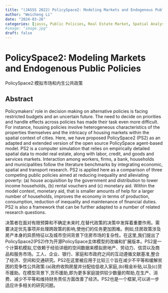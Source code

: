 ```yaml
---
title: "(JASSS 2022) PolicySpace2: Modeling Markets and Endogenous Public Policies"
author: "Weicheng Li"
date: "2024-03-26"
categories: [jasss, Public Policies, Real Estate Market, Spatial Analysis, Metropolitan Regions]
#image: "image.jpg"
draft: false
---
```


# PolicySpace2: Modeling Markets and Endogenous Public Policies

PolicySpace2:模拟市场和内生公共政策

## Abstract
Policymakers' role in decision making on alternative policies is facing restricted budgets and an uncertain future. The need to decide on priorities and handle effects across policies has made their task even more difficult. For instance, housing policies involve heterogeneous characteristics of the properties themselves and the intricacy of housing markets within the spatial context of cities. Here, we have proposed PolicySpace2 (PS2) as an adapted and extended version of the open source PolicySpace agent-based model. PS2 is a computer simulation that relies on empirically detailed spatial data to model real estate, along with labor, credit, and goods and services markets. Interaction among workers, firms, a bank, households and municipalities follow the literature benchmarks by integrating economic, spatial and transport research. PS2 is applied here as a comparison of three competing public policies aimed at reducing inequality and alleviating poverty: (a) house acquisition by the government and distribution to lower income households, (b) rental vouchers and (c) monetary aid. Within the model context, monetary aid, that is smaller amounts of help for a larger number of households, improves the economy in terms of production, consumption, reduction of inequality and maintenance of financial duties. PS2 is also a framework that can be further adapted to a number of related research questions.

决策者在面对有限预算和不确定未来时,在替代政策的决策中发挥着重要作用。需要决定优先事项并处理跨政策的影响,使他们的任务更加困难。例如,住房政策涉及房产本身的异质特征以及城市空间背景下住房市场的复杂性。在这里,我们提出了PolicySpace2(PS2)作为开源PolicySpace主体模型的改编和扩展版本。PS2是一个计算机模拟,它依赖于经验详细的空间数据来模拟房地产、劳动力、信贷以及商品和服务市场。工人、企业、银行、家庭和市政府之间的互动遵循文献基准,整合了经济、空间和交通研究。PS2在这里被应用于比较三个旨在减少不平等和缓解贫困的竞争性公共政策:(a)政府收购房屋并分配给低收入家庭,(b)租金补贴,以及(c)货币援助。在模型背景下,货币援助,即为更多家庭提供较少数量的帮助,在生产、消费、减少不平等和维持财务责任方面改善了经济。PS2也是一个框架,可以进一步适应许多相关的研究问题。